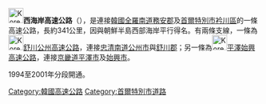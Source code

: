 {{Infobox road
|marker_image=[[File:Korea_Expressway_No.15.svg|50px]]
|name=西海岸高速公路
|map=[[File:15_Seohaean.svg|250px]]
|length_km= 341
|length_mi= 
|length_round=
|length_ref=
|established=
|replaces=
|direction=南北
|terminus_a= 全羅南道務安郡
|cities=[[務安郡|務安郡]]、[[咸平郡|咸平郡]]、[[靈光郡|靈光郡]]、[[高敞郡|高敞郡]]、[[扶安郡|扶安郡]]、[[金堤市|金堤市]]、[[群山市|群山市]]、[[舒川郡|舒川郡]]、[[保寧市|保寧市]]、[[洪城郡|洪城郡]]、[[瑞山市|瑞山市]]、[[唐津市_(韓國)|唐津市]]、[[平澤市|平澤市]]、[[華城市|華城市]]、[[安山市|安山市]]、[[始興市|始興市]]、[[光明市|光明市]]、[[首爾特別市|首爾特別市]]
|junction=[[File:Korea_Expressway_No.12.svg|30px]][[務安光州高速公路|務安光州高速公路]]<br>[[File:Korea_Expressway_No.253.svg|30px]][[高敞潭陽高速公路|高敞潭陽高速公路]]<br>[[File:Korea_Expressway_No.30.svg|30px]][[唐津盈德高速公路|唐津盈德高速公路]]<br>[[File:Korea_Expressway_No.40.svg|30px]][[平澤堤川高速公路|平澤堤川高速公路]]<br>[[File:Korea_Expressway_No.50.svg|30px]][[嶺東高速公路|嶺東高速公路]]<br>[[File:Korea_Expressway_No.100.svg|30px]][[首爾外環高速公路|首爾外環高速公路]]<br>[[File:Korea_Expressway_No.110.svg|30px]][[京仁第二高速公路|京仁第二高速公路]]
|direction_b=
|terminus_b= 首爾特別市衿川區
}}
{{Infobox Korean name
|tablewidth=270
|img=
|width=189px
|hangul=서해안고속도로
|hanja={{linktext|西|海|岸|高|速|道|路}}
|rr=Seohaean Gosok Doro
|mr=Sŏhaean Kosok Toro
}}
[[File:Korea_Expressway_No.15.svg|30px]]'''西海岸高速公路'''（{{kor|諺=서해안고속도로|漢=西海岸高速道路|羅=Seohaean gosokdoro|f=y}}），是連接[[韓國|韓國]][[全羅南道|全羅南道]][[務安郡|務安郡]]及[[首爾特別市|首爾特別市]][[衿川區|衿川區]]的一條高速公路，長約341公里，因與朝鮮半島西部海岸平行得名。有兩條支線，一條為[[File:Korea_Expressway_No.151.svg|30px]][[舒川公州高速公路|舒川公州高速公路]]，連接[[忠清南道|忠清南道]][[公州市|公州市]]與[[舒川郡|舒川郡]]；另一條為[[File:Korea_Expressway_No.153.svg|30px]][[平澤始興高速公路|平澤始興高速公路]]，連接[[京畿道|京畿道]][[平澤市|平澤市]]及[[始興市|始興市]]。

1994至2001年分段開通。

{{ROK expressways}}
[[Category:韓國高速公路|Category:韓國高速公路]]
[[Category:首爾特別市道路|Category:首爾特別市道路]]
